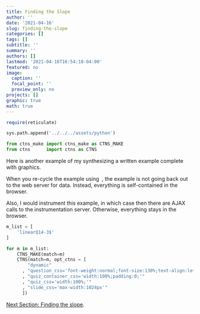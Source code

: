 ```yaml
---
title: Finding the Slope
author: ''
date: '2021-04-16'
slug: finding-the-slope
categories: []
tags: []
subtitle: ''
summary: ''
authors: []
lastmod: '2021-04-16T16:54:10-04:00'
featured: no
image:
  caption: ''
  focal_point: ''
  preview_only: no
projects: []
graphic: true
math: true
---
```

```r
require(reticulate)
```

```python
sys.path.append('../../../assets/python')

from ctns_make import ctns_make as CTNS_MAKE
from ctns      import ctns as CTNS
```

Here is another example of my synthesizing a written example complete with graphics. 

When you re-cycle the example using <i style="font-weight:900;color:#aaa;font-size: 1.2em;vertical-align:top;margin:0 0.1em;" class="fas fa-sync-alt"></i>, the example is not going back out to the web server for data. Instead, everything is self-contained in the browser.

Also, I would instrument this example, in which case then there are AJAX calls to the instrumentation server. Otherwise, everything stays in the browser.

```python
m_list = [
    'linearQ14-3$'
]

for m in m_list:
    CTNS_MAKE(match=m)
    CTNS(match=m, opt_ctns = [ 
        "dynamic"
      , "question_css='font-weight:normal;font-size:130%;text-align:left;'"
      , "quiz_container_css='width:100%;padding:0;'"
      , "quiz_css='width:100%;'"
      , "slide_css='max-width:1024px'"
      ])
```

[Next Section: Finding the slope](/demonstration/solids-of-rotation).
